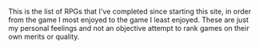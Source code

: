 This is the list of RPGs that I've completed since starting this site, in order from the game I most enjoyed to the
game I least enjoyed. These are just my personal feelings and not an objective attempt to rank games on their own
merits or quality.

<GameRanking />
